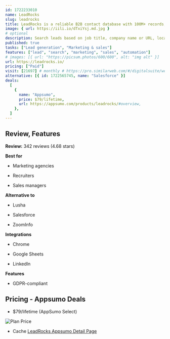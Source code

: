 ```yaml
---
id: 1722233010
name: LeadRocks
slug: leadrocks
title: LeadRocks is a reliable B2B contact database with 100M+ records, emails, phone numbers, and LinkedIns
image: { url: https://iili.io/dTxiYsj.md.jpg }
# optional
description: Search leads based on job title, company name or URL, location, industry and team sizeUpload your CSV into your CRM or any automation tool to gear up your prospecting
published: true
tasks: ["Lead generation", "Marketing & sales"]
features: ["lead", "search", "marketing", "sales", "automation"]
# images: [{ url: "https://picsum.photos/600/600", alt: "img alt" }]
url: https://leadrocks.io/
pricing: ["Paid"]
visit: [21697] # monthly # https://pro.similarweb.com/#/digitalsuite/websiteanalysis/home
alternative: [{ id: 1722565745, name: "Salesforce" }]
deals:
  [
    {
      name: "Appsumo",
      price: $79/lifetime,
      url: https://appsumo.com/products/leadrocks/#overview,
    },
  ]
---
```


## Review, Features

**Review:** 342 reviews (4.68 stars)

**Best for**

- Marketing agencies

- Recruiters

- Sales managers

**Alternative to**

- Lusha

- Salesforce

- ZoomInfo

**Integrations**

- Chrome

- Google Sheets

- LinkedIn

**Features**

- GDPR-compliant

## Pricing - Appsumo Deals

- $79/lifetime (AppSumo Select)

<Img src="https://iili.io/dTIpEkG.png" alt="Plan Price" />

- Cache [LeadRocks Appsumo Detail Page](https://iili.io/dTIp8pj.png)
